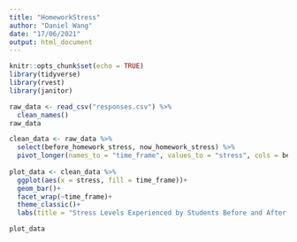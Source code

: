 ```yaml
---
title: "HomeworkStress"
author: "Daniel Wang"
date: "17/06/2021"
output: html_document
---
```


```r
knitr::opts_chunk$set(echo = TRUE)
library(tidyverse)
library(rvest)
library(janitor)
```


```r
raw_data <- read_csv("responses.csv") %>% 
  clean_names()
raw_data

clean_data <- raw_data %>% 
  select(before_homework_stress, now_homework_stress) %>% 
  pivot_longer(names_to = "time_frame", values_to = "stress", cols = before_homework_stress:now_homework_stress)
 
plot_data <- clean_data %>% 
  ggplot(aes(x = stress, fill = time_frame))+
  geom_bar()+
  facet_wrap(~time_frame)+
  theme_classic()+
  labs(title = "Stress Levels Experienced by Students Before and After Covid-19", subtitle = "There were higher stress levels experienced during Covid-19", x = "Stress Levels", y = "Count", fill = "Time Period")

```

```r
plot_data
```

